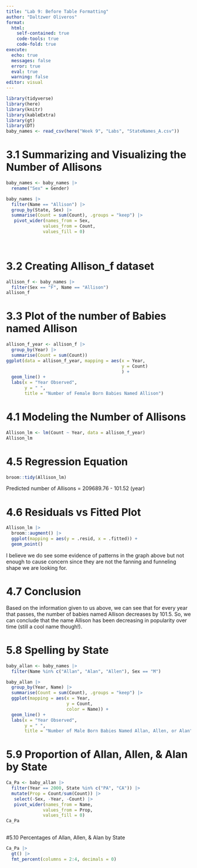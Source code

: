 ```yaml
---
title: "Lab 9: Before Table Formatting"
author: "Daltzwer Oliveros"
format:
  html: 
    self-contained: true
    code-tools: true 
    code-fold: true 
execute:
  echo: true
  messages: false
  error: true
  eval: true
  warning: false
editor: visual
---
```


```r
library(tidyverse)
library(here)
library(knitr)
library(kableExtra)
library(gt)
library(DT)
baby_names <- read_csv(here("Week 9", "Labs", "StateNames_A.csv"))
```

# 3.1 Summarizing and Visualizing the Number of Allisons

```r
baby_names <- baby_names |>
  rename("Sex" = Gender)
```

```r
baby_names |>
  filter(Name == "Allison") |>
  group_by(State, Sex) |>
  summarise(Count = sum(Count), .groups = "keep") |>
   pivot_wider(names_from = Sex,
              values_from = Count,
              values_fill = 0) 
 
  
```

# 3.2 Creating Allison_f dataset

```r
allison_f <- baby_names |>
  filter(Sex == "F", Name == "Allison")
allison_f
```

# 3.3 Plot of the number of Babies named Allison 

```r
allison_f_year <- allison_f |>
  group_by(Year) |>
  summarise(Count = sum(Count)) 
ggplot(data = allison_f_year, mapping = aes(x = Year, 
                                            y = Count)
                                            ) +
  geom_line() +
  labs(x = "Year Observed", 
       y = " ",
       title = "Number of Female Born Babies Named Allison")

```

# 4.1 Modeling the Number of Allisons

```r
Allison_lm <- lm(Count ~ Year, data = allison_f_year)
Allison_lm
```

# 4.5 Regression Equation

```r
broom::tidy(Allison_lm)
```

Predicted number of Allisons = 209689.76 - 101.52 (year)

# 4.6 Residuals vs Fitted Plot

```r
Allison_lm |>
  broom::augment() |>
  ggplot(mapping = aes(y = .resid, x = .fitted)) +
  geom_point()
```

I believe we do see some evidence of patterns in the graph above but not enough to cause concern since they are not the fanning and funneling shape we are looking for. 

# 4.7 Conclusion

Based on the information given to us above, we can see that for every year that passes, the number of babies named Allison decreases by 101.5. So, we can conclude that the name Allison has been decreasing in popularity over time (still a cool name though!).

# 5.8 Spelling by State

```r
baby_allan <- baby_names |>
  filter(Name %in% c("Allan", "Alan", "Allen"), Sex == "M")
```

```r
baby_allan |>
  group_by(Year, Name) |>
  summarise(Count = sum(Count), .groups = "keep") |>
  ggplot(mapping = aes(x = Year, 
                       y = Count, 
                       color = Name)) +
  geom_line() +
  labs(x = "Year Observed",
       y = " ",
       title = "Number of Male Born Babies Named Allan, Allen, or Alan")
```

# 5.9 Proportion of Allan, Allen, & Alan by State

```r
Ca_Pa <- baby_allan |>
  filter(Year == 2000, State %in% c("PA", "CA")) |>
  mutate(Prop = Count/sum(Count)) |>
   select(-Sex, -Year, -Count) |>
   pivot_wider(names_from = Name, 
              values_from = Prop,
              values_fill = 0)
Ca_Pa
 
```

#5.10 Percentages of Allan, Allen, & Alan by State

```r
Ca_Pa |>
  gt() |>
  fmt_percent(columns = 2:4, decimals = 0)
```
